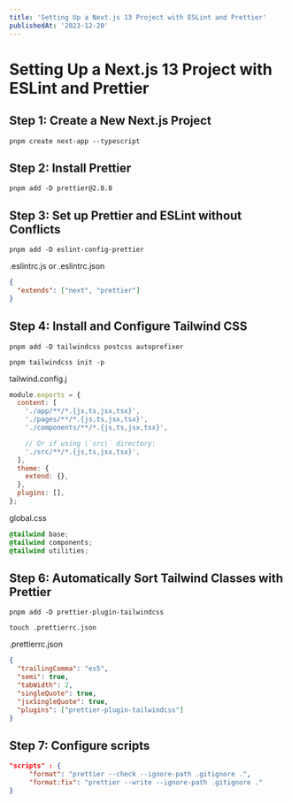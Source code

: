 ```yaml
---
title: 'Setting Up a Next.js 13 Project with ESLint and Prettier'
publishedAt: '2023-12-20'
---
```


# Setting Up a Next.js 13 Project with ESLint and Prettier

## Step 1: Create a New Next.js Project

```shell
pnpm create next-app --typescript
```

## Step 2: Install Prettier

```shell
pnpm add -D prettier@2.8.8
```

## Step 3: Set up Prettier and ESLint without Conflicts

```shell
pnpm add -D eslint-config-prettier
```

.eslintrc.js or .eslintrc.json

```json
{
  "extends": ["next", "prettier"]
}
```

## Step 4: Install and Configure Tailwind CSS

```shell
pnpm add -D tailwindcss postcss autoprefixer

pnpm tailwindcss init -p
```

tailwind.config.j

```js
module.exports = {
  content: [
    './app/**/*.{js,ts,jsx,tsx}',
    './pages/**/*.{js,ts,jsx,tsx}',
    './components/**/*.{js,ts,jsx,tsx}',

    // Or if using \`src\` directory:
    './src/**/*.{js,ts,jsx,tsx}',
  ],
  theme: {
    extend: {},
  },
  plugins: [],
};
```

global.css

```css
@tailwind base;
@tailwind components;
@tailwind utilities;
```

## Step 6: Automatically Sort Tailwind Classes with Prettier

```shell
pnpm add -D prettier-plugin-tailwindcss

touch .prettierrc.json
```

.prettierrc.json

```json
{
  "trailingComma": "es5",
  "semi": true,
  "tabWidth": 2,
  "singleQuote": true,
  "jsxSingleQuote": true,
  "plugins": ["prettier-plugin-tailwindcss"]
}
```

## Step 7: Configure scripts

```json
"scripts" : {
     "format": "prettier --check --ignore-path .gitignore .",
     "format:fix": "prettier --write --ignore-path .gitignore ."
}
```
